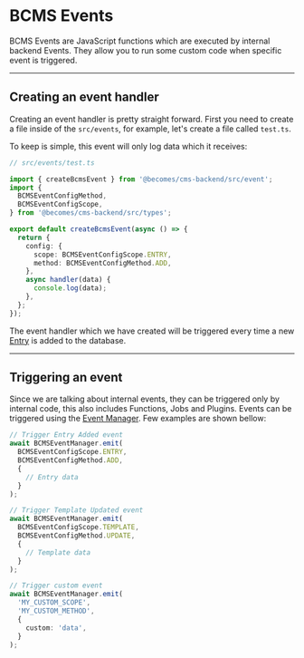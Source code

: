 # BCMS Events

BCMS Events are JavaScript functions which are executed by internal backend
Events. They allow you to run some custom code when specific event is
triggered.

---

## Creating an event handler

Creating an event handler is pretty straight forward. First you need to create
a file inside of the `src/events`, for example, let's create a file called
`test.ts`.

To keep is simple, this event will only log data which it receives:

```ts
// src/events/test.ts

import { createBcmsEvent } from '@becomes/cms-backend/src/event';
import {
  BCMSEventConfigMethod,
  BCMSEventConfigScope,
} from '@becomes/cms-backend/src/types';

export default createBcmsEvent(async () => {
  return {
    config: {
      scope: BCMSEventConfigScope.ENTRY,
      method: BCMSEventConfigMethod.ADD,
    },
    async handler(data) {
      console.log(data);
    },
  };
});
```

The event handler which we have created will be triggered every time a new
[Entry](/inside-bcms/entries) is added to the database.

---

## Triggering an event

Since we are talking about internal events, they can be triggered only by
internal code, this also includes Functions, Jobs and Plugins. Events can be
triggered using the [Event Manager](https://github.com/becomesco/cms-backend/blob/master/src/event/main.ts#L12).
Few examples are shown bellow:

```ts
// Trigger Entry Added event
await BCMSEventManager.emit(
  BCMSEventConfigScope.ENTRY,
  BCMSEventConfigMethod.ADD,
  {
    // Entry data
  }
);

// Trigger Template Updated event
await BCMSEventManager.emit(
  BCMSEventConfigScope.TEMPLATE,
  BCMSEventConfigMethod.UPDATE,
  {
    // Template data
  }
);

// Trigger custom event
await BCMSEventManager.emit(
  'MY_CUSTOM_SCOPE', 
  'MY_CUSTOM_METHOD', 
  {
    custom: 'data',
  }
);
```
